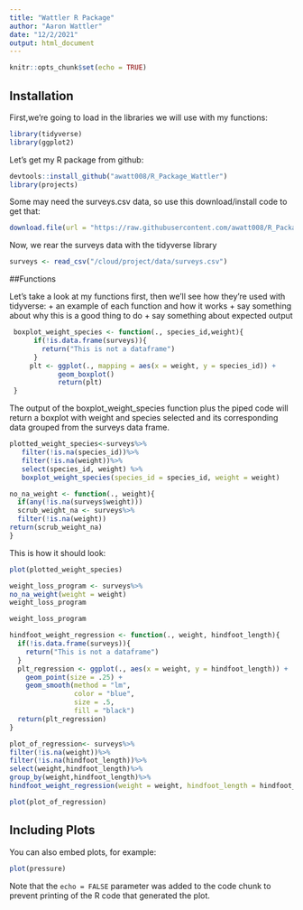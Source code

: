 ```yaml
---
title: "Wattler R Package"
author: "Aaron Wattler"
date: "12/2/2021"
output: html_document
---
```


```r
knitr::opts_chunk$set(echo = TRUE)
```

## Installation

First,we're going to load in the libraries we will use with my functions:
```r
library(tidyverse)
library(ggplot2)

```

Let's get my R package from github:
```r
devtools::install_github("awatt008/R_Package_Wattler")
library(projects)
```

Some may need the surveys.csv data, so use this download/install code to get that:
```r
download.file(url = "https://raw.githubusercontent.com/awatt008/R_Package_Wattler/master/data/surveys.csv", destfile = "/cloud/project/data/surveys.csv")
```
Now, we rear the surveys data with the tidyverse library
```r
surveys <- read_csv("/cloud/project/data/surveys.csv")
```
##Functions

Let's take a look at my functions first, then we'll see how they're used with tidyverse:
+ an example of each function and how it works
+ say something about why this is a good thing to do
+ say something about expected output
```r
 boxplot_weight_species <- function(., species_id,weight){
      if(!is.data.frame(surveys)){
        return("This is not a dataframe")
      }
     plt <- ggplot(., mapping = aes(x = weight, y = species_id)) +
            geom_boxplot()
            return(plt)
 }
```

The output of the boxplot_weight_species function plus the piped code will return a boxplot with weight and species selected and its corresponding data grouped from the surveys data frame.
```r
plotted_weight_species<-surveys%>%
   filter(!is.na(species_id))%>%
   filter(!is.na(weight))%>%
   select(species_id, weight) %>% 
   boxplot_weight_species(species_id = species_id, weight = weight) 
```

```r
no_na_weight <- function(., weight){
  if(any(!is.na(surveys$weight)))
  scrub_weight_na <- surveys%>%
  filter(!is.na(weight))
return(scrub_weight_na)
}
```
This is how it should look:
```r
plot(plotted_weight_species)
```

```r
weight_loss_program <- surveys%>%
no_na_weight(weight = weight)
weight_loss_program
```

```r
weight_loss_program
```

```r
hindfoot_weight_regression <- function(., weight, hindfoot_length){
  if(!is.data.frame(surveys)){
    return("This is not a dataframe")
  }
  plt_regression <- ggplot(., aes(x = weight, y = hindfoot_length)) +
    geom_point(size = .25) + 
    geom_smooth(method = "lm",     
                color = "blue",    
                size = .5,        
                fill = "black")        
  return(plt_regression)
}
```

```r
plot_of_regression<- surveys%>%
filter(!is.na(weight))%>%
filter(!is.na(hindfoot_length))%>%
select(weight,hindfoot_length)%>%                 
group_by(weight,hindfoot_length)%>%
hindfoot_weight_regression(weight = weight, hindfoot_length = hindfoot_length)
```

```r

plot(plot_of_regression)
```
## Including Plots

You can also embed plots, for example:

```r

plot(pressure)
```

Note that the `echo = FALSE` parameter was added to the code chunk to prevent printing of the R code that generated the plot.
